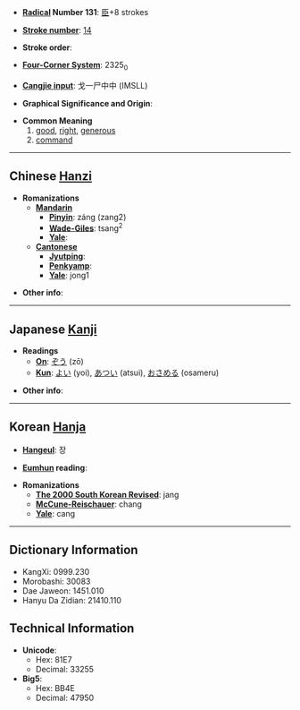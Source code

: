 * '''[[Wiktionary:Chinese radical index| Radical]] Number 131''': [[Wiktionary:Chinese radical index 臣|臣]]+8 strokes

* '''[[Wiktionary:Chinese total strokes index|Stroke number]]''': [[Wiktionary:Chinese total strokes index 14|14]]

* '''Stroke order''': 

* '''[[Wiktionary:Chinese four corner index|Four-Corner System]]''': 2325<sub>0</sub>

* '''[[Wiktionary:Chinese Cangjie index|Cangjie input]]''': 戈一尸中中 (IMSLL)

* '''Graphical Significance and Origin''': 

* '''Common Meaning'''
*#[[good]], [[right]], [[generous]]
*# [[command]]

----

== Chinese [[Hanzi]] ==

* '''Romanizations'''
** '''[[Mandarin]]'''
*** '''[[Pinyin]]''': záng (zang2)
*** '''[[Wade-Giles]]''': tsang<sup>2</sup>
*** '''[[Yale]]''': 
** '''[[Cantonese]]'''
*** '''[[Jyutping]]''':
*** '''[[Penkyamp]]''': 
*** '''[[Yale]]''': jong1

* '''Other info''': 

----

== Japanese [[Kanji]] ==

* '''Readings'''
** '''[[On]]''': [[ぞう]] (zō)
** '''[[Kun]]''': [[よい]] (yoi), [[あつい]] (atsui), [[おさめる]] (osameru)

* '''Other info''':  

----

== Korean [[Hanja]] ==

* '''[[Hangeul]]''': 장

* '''[[Eumhun]] reading''': 

* '''Romanizations'''
** '''[[The 2000 South Korean Revised Romanization|The 2000 South Korean Revised]]''': jang
** '''[[McCune-Reischauer]]''': chang
** '''[[Yale]]''': cang

----

== Dictionary Information ==

* KangXi: 0999.230
* Morobashi: 30083
* Dae Jaweon: 1451.010
* Hanyu Da Zidian: 21410.110

== Technical Information ==

* '''Unicode''':
** Hex: 81E7
** Decimal: 33255
* '''Big5''':
** Hex: BB4E
** Decimal: 47950